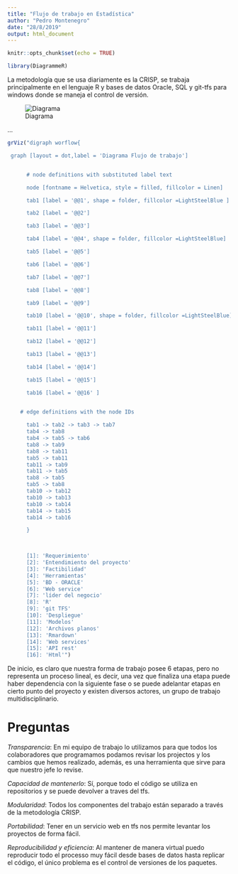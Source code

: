 ```yaml
---
title: "Flujo de trabajo en Estadística"
author: "Pedro Montenegro"
date: "28/8/2019"
output: html_document
---
```


```r
knitr::opts_chunk$set(echo = TRUE)
```


```r
library(DiagrammeR)
```

La metodología que se usa diariamente es la CRISP, se trabaja principalmente en el lenguaje R y bases de datos Oracle, SQL y git-tfs para windows donde se maneja el control de versión.


![Diagrama](diagrama.png) 

... 


```r
grViz("digraph worflow{

 graph [layout = dot,label = 'Diagrama Flujo de trabajo']


      # node definitions with substituted label text

      node [fontname = Helvetica, style = filled, fillcolor = Linen]       

      tab1 [label = '@@1', shape = folder, fillcolor =LightSteelBlue ]

      tab2 [label = '@@2']

      tab3 [label = '@@3']

      tab4 [label = '@@4', shape = folder, fillcolor =LightSteelBlue]

      tab5 [label = '@@5']

      tab6 [label = '@@6']

      tab7 [label = '@@7']

      tab8 [label = '@@8']

      tab9 [label = '@@9']

      tab10 [label = '@@10', shape = folder, fillcolor =LightSteelBlue]

      tab11 [label = '@@11']

      tab12 [label = '@@12']

      tab13 [label = '@@13']

      tab14 [label = '@@14']

      tab15 [label = '@@15']

      tab16 [label = '@@16' ]

 
    # edge definitions with the node IDs

      tab1 -> tab2 -> tab3 -> tab7
      tab4 -> tab8
      tab4 -> tab5 -> tab6
      tab8 -> tab9 
      tab8 -> tab11
      tab5 -> tab11
      tab11 -> tab9
      tab11 -> tab5
      tab8 -> tab5
      tab5 -> tab8
      tab10 -> tab12
      tab10 -> tab13
      tab10 -> tab14
      tab14 -> tab15
      tab14 -> tab16

      }

 

      [1]: 'Requerimiento'
      [2]: 'Entendimiento del proyecto'
      [3]: 'Factibilidad'
      [4]: 'Herramientas'
      [5]: 'BD - ORACLE'
      [6]: 'Web service'
      [7]: 'líder del negocio'
      [8]: 'R'
      [9]: 'git TFS'
      [10]: 'Despliegue'
      [11]: 'Modelos'
      [12]: 'Archivos planos'
      [13]: 'Rmardown'
      [14]: 'Web services'
      [15]: 'API rest'
      [16]: 'Html'")
```

De inicio, es claro que nuestra forma de trabajo posee 6 etapas, pero no representa un proceso lineal, es decir, una vez que finaliza una etapa puede haber dependencia con la siguiente fase o se puede adelantar etapas en cierto punto del proyecto y existen diversos actores, un grupo de trabajo multidisciplinario.

# Preguntas

*Transparencia*: En mi equipo de trabajo lo utilizamos para que todos los colaboradores que programamos podamos revisar los projectos y los cambios que hemos realizado, además, es una herramienta que sirve para que nuestro jefe lo revise.

*Capacidad de mantenerlo*: Sí, porque todo el código se utiliza en repositorios y se puede devolver a traves del tfs.

*Modularidad*: Todos los componentes del trabajo están separado a través de la metodología CRISP. 

*Portabilidad*: Tener en un servicio web en tfs nos permite levantar los proyectos de forma fácil.

*Reproducibilidad y eficiencia*: Al mantener de manera virtual puedo reproducir todo el processo muy fácil desde bases de datos hasta replicar el código, el único problema es el control de versiones de los paquetes.
